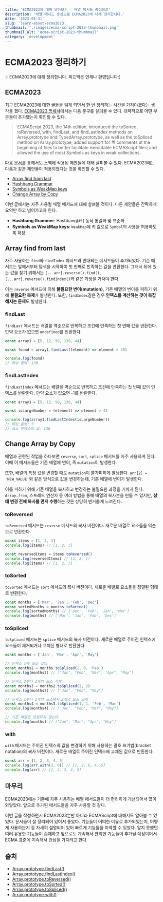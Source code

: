 ```yaml
---
title: 'ECMA2023에 대해 알아보기 - 배열 메서드 중심으로'
description: '배열 메서드 중심으로 ECMA2023에 대해 정리합니다.'
date: '2023-05-31'
slug: 'learn-about-ecma2023'
thumbnail: './images/ecma-script-2023-thumbnail.png'
thumbnail_alt: 'ecma-script-2023-thumbnail'
category: 'development'
---
```


# ECMA2023 정리하기

<Callout>💡 ECMA2023에 대해 정리합니다. 피드백은 언제나 환영입니다:)</Callout>

## ECMA2023

최근 ECMA2023에 대한 글들을 읽게 되면서 한 번 정리하는 시간을 가져야겠다는 생각을 했다.
[ECMA2023 명세서](https://tc39.es/ecma262/2023/)에서는 다음 문구를 살펴볼 수 있다.
대략적으로 어떤 부분들이 추가됐는지 확인할 수 있다.

> ECMAScript 2023, the 14th edition, introduced the toSorted, toReversed, with, findLast, and findLastIndex methods on Array.prototype and TypedArray.prototype, as well as the toSpliced method on Array.prototype; added support for #! comments at the beginning of files to better facilitate executable ECMAScript files; and allowed the use of most Symbols as keys in weak collections.

다음 [문서](https://github.com/tc39/proposals/blob/5d5b509133ab57f7953484354977b310d1414e21/finished-proposals.md)를 통해서도 스펙에 적용된 제안들에 대해 살펴볼 수 있다.
ECMA2023에는 다음과 같은 제안들이 적용되었다는 것을 확인할 수 있다.

- [Array find from last](https://github.com/tc39/proposal-array-find-from-last)
- [Hashbang Grammar](https://github.com/tc39/proposal-hashbang)
- [Symbols as WeakMap keys](https://github.com/tc39/proposal-symbols-as-weakmap-keys)
- [Change Array by Copy](https://github.com/tc39/proposal-change-array-by-copy)

이번 글에서는 자주 사용될 배열 메서드에 대해 살펴볼 것이다.
다른 제안들은 간략하게 요약만 하고 넘어가고자 한다.

- **Hashbang Grammer**: Hashbang(`#!`) 동작 통일화 및 표준화
- **Symbols as WeakMap keys**: `WeakMap`에 키 값으로 `Symbol`의 사용을 허용하도록 확장

## Array find from last

자주 사용하는 `find`와 `findIndex` 메서드와 반대되는 메서드들이 추가되었다.
기존 메서드는 앞에서부터 탐색을 시작하여 첫 번째로 만족하는 값을 반환한다.
그래서 뒤에 있는 값을 찾기 위해서는 `[...arr].reverse().find()`, `[...arr].reverse().findIndex()`와 같은 과정을 거쳐야 한다.

이는 `reverse` 메서드에 의해 **불필요한 변이(mutation)**, 기존 배열의 변이를 피하기 위해 **불필요한 복제**가 발생한다.
또한, `findIndex`같은 경우 **인덱스를 계산하는 것이 복잡해지는 문제**도 발생한다.

### findLast

`findLast` 메서드는 배열을 역순으로 반복하고 조건에 만족하는 첫 번째 값을 반환한다.
만약 요소가 없으면 `undefined`를 반환한다.

```js
const array1 = [5, 12, 50, 130, 44]

const found = array1.findLast((element) => element > 45)

console.log(found)
// 예상 출력: 130
```

### findLastIndex

`findLastIndex` 메서드는 배열을 역순으로 반복하고 조건에 만족하는 첫 번째 값의 인덱스를 반환한다.
만약 요소가 없으면 -1를 반환한다.

```js
const array1 = [5, 12, 50, 130, 44]

const isLargeNumber = (element) => element > 45

console.log(array1.findLastIndex(isLargeNumber))
// 예상 출력: 3
// 요소 인덱스의 값: 130
```

## Change Array by Copy

배열과 관련된 작업을 하다보면 `reverse`, `sort`, `splice` 메서드를 자주 사용하게 된다.
이때 이 메서드들은 기존 배열에 변이, 즉 `mutation`이 발생한다.

또한, 배열의 특정 값을 변경할 때도 `mutation`이 불가피하게 발생한다.
`arr[2] = 'NEW_VALUE'`와 같은 방식으로 값을 변경하는데, 기존 배열에 변이가 발생한다.

이를 피하기 위해 기존 배열을 복사하고 변경하는 불필요한 과정을 거치게 된다.
`Array.from`, 스프레드 연산자 등 여러 방법을 통해 배열의 복사본을 만들 수 있지만,
**상태 변경 전에 복사를 먼저 수행**하는 것은 상당히 번거롭게 느껴진다.

### toReversed

`toReversed` 메서드는 `reverse` 메서드의 복사 버전이다.
새로운 배열로 요소들을 역순으로 반환한다.

```js
const items = [1, 2, 3]
console.log(items) // [1, 2, 3]

const reversedItems = items.toReversed()
console.log(reversedItems) // [3, 2, 1]
console.log(items) // [1, 2, 3]
```

### toSorted

`toSorted` 메서드는 `sort` 메서드의 복사 버전이다.
새로운 배열로 요소들을 정렬된 형태로 반환한다.

```js
const months = ['Mar', 'Jan', 'Feb', 'Dec']
const sortedMonths = months.toSorted()
console.log(sortedMonths) // ['Dec', 'Feb', 'Jan', 'Mar']
console.log(months) // ['Mar', 'Jan', 'Feb', 'Dec']
```

### toSpliced

`toSpliced` 메서드는 `splice` 메서드의 복사 버전이다.
새로운 배열로 주어진 인덱스에 요소들이 제거되거나 교체된 형태로 반환한다.

```js
const months = ['Jan', 'Mar', 'Apr', 'May']

// 인덱스 1에 요소 삽입
const months2 = months.toSpliced(1, 0, 'Feb')
console.log(months2) // ["Jan", "Feb", "Mar", "Apr", "May"]

// 인덱스 2부터 2개의 요소 삭제
const months3 = months2.toSpliced(2, 2)
console.log(months3) // ["Jan", "Feb", "May"]

// 인덱스 1부터 1개의 요소에서 2개의 요소 교체
const months4 = months3.toSpliced(1, 1, 'Feb', 'Mar')
console.log(months4) // ["Jan", "Feb", "Mar", "May"]

// 기존 배열은 변경되지 않는다.
console.log(months) // ["Jan", "Mar", "Apr", "May"]
```

### with

`with` 메서드는 주어진 인덱스의 값을 변경하기 위해 사용하는 괄호 표기법(bracket notation)의 복사 버전이다.
새로운 배열로 주어진 인덱스에 교체된 값으로 반환한다.

```js
const arr = [1, 2, 3, 4, 5]
console.log(arr.with(2, 6)) // [1, 2, 6, 4, 5]
console.log(arr) // [1, 2, 3, 4, 5]
```

## 마무리

ECMA2023에는 기존에 자주 사용하는 배열 메서드들이 더 편리하게 개선되어서 많이 와닿았다.
앞으로 추가된 메서드들을 자주 사용할 것 같다.

이번 글을 작성하면서 ECMA2023뿐만 아니라 ECMAScript에 대해서도 알아볼 수 있었다.
문서들이 잘 정리되어 있어서 좋았다.
기능들이 어떠한 이유로 추가되었는지, 어떻게 사용하는지 등 자세히 설명되어 있어 빠르게 기능들을 파악할 수 있었다.
알지 못했던 여러 유용한 기능들이 존재하고 앞으로도 계속해서 편리한 기능들이 추가될 예정이어서 ECMA 표준에 지속해서 관심을 가지려고 한다.

## 출처

- [Array.prototype.findLast()](https://developer.mozilla.org/en-US/docs/Web/JavaScript/Reference/Global_Objects/Array/findLast)
- [Array.prototype.findLastIndex()](https://developer.mozilla.org/en-US/docs/Web/JavaScript/Reference/Global_Objects/Array/findLastIndex)
- [Array.prototype.toReversed()](https://developer.mozilla.org/en-US/docs/Web/JavaScript/Reference/Global_Objects/Array/toReversed)
- [Array.prototype.toSorted()](https://developer.mozilla.org/en-US/docs/Web/JavaScript/Reference/Global_Objects/Array/toSorted)
- [Array.prototype.toSpliced()](https://developer.mozilla.org/en-US/docs/Web/JavaScript/Reference/Global_Objects/Array/toSpliced)
- [Array.prototype.with()](https://developer.mozilla.org/en-US/docs/Web/JavaScript/Reference/Global_Objects/Array/with)